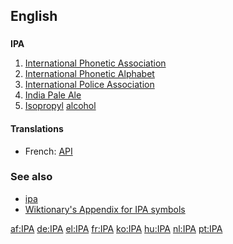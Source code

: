 ==English==

==={{initialism}}===
'''IPA'''

#[[International Phonetic Association]]
#[[International Phonetic Alphabet]]
#[[International Police Association]]
#[[India Pale Ale]]
#[[Isopropyl]] [[alcohol]]

====Translations====
{{top}}
*French: [[API]]
{{mid}}
{{bottom}}

===See also===
*[[ipa]]
*[[Wiktionary:About International Phonetic Alphabet|Wiktionary's Appendix for IPA symbols]]

[[af:IPA]]
[[de:IPA]]
[[el:IPA]]
[[fr:IPA]]
[[ko:IPA]]
[[hu:IPA]]
[[nl:IPA]]
[[pt:IPA]]
